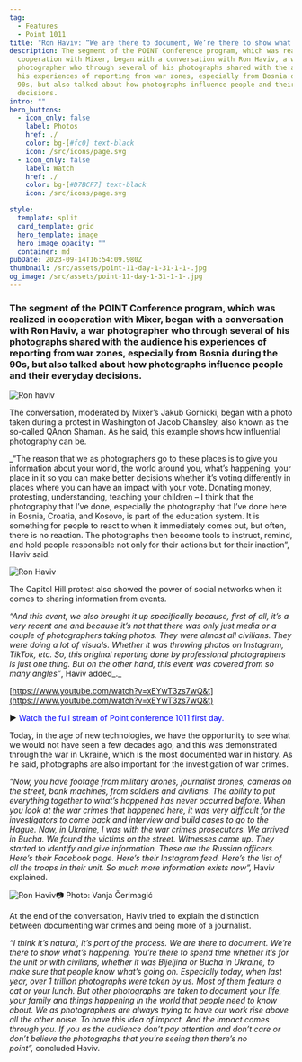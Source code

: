 ```yaml
---
tag:
  - Features
  - Point 1011
title: "Ron Haviv: “We are there to document, We’re there to show what’s happening”"
description: The segment of the POINT Conference program, which was realized in
  cooperation with Mixer, began with a conversation with Ron Haviv, a war
  photographer who through several of his photographs shared with the audience
  his experiences of reporting from war zones, especially from Bosnia during the
  90s, but also talked about how photographs influence people and their everyday
  decisions.
intro: ""
hero_buttons:
  - icon_only: false
    label: Photos
    href: ./
    color: bg-[#fc0] text-black
    icon: /src/icons/page.svg
  - icon_only: false
    label: Watch
    href: ./
    color: bg-[#D7BCF7] text-black
    icon: /src/icons/page.svg

style:
  template: split
  card_template: grid
  hero_template: image
  hero_image_opacity: ""
  container: md
pubDate: 2023-09-14T16:54:09.980Z
thumbnail: /src/assets/point-11-day-1-31-1-1-.jpg
og_image: /src/assets/point-11-day-1-31-1-1-.jpg
---
```

### The segment of the POINT Conference program, which was realized in cooperation with Mixer, began with a conversation with Ron Haviv, a war photographer who through several of his photographs shared with the audience his experiences of reporting from war zones, especially from Bosnia during the 90s, but also talked about how photographs influence people and their everyday decisions.

![Ron haviv](/src/assets/point-11-day-1-31-1-1-.jpg)

The conversation, moderated by Mixer’s Jakub Gornicki, began with a photo taken during a protest in Washington of Jacob Chansley, also known as the so-called QAnon Shaman. As he said, this example shows how influential photography can be.

_“The reason that we as photographers go to these places is to give you information about your world, the world around you, what’s happening, your place in it so you can make better decisions whether it’s voting differently in places where you can have an impact with your vote. Donating money, protesting, understanding, teaching your children – I think that the photography that I’ve done, especially the photography that I’ve done here in Bosnia, Croatia, and Kosovo, is part of the education system. It is something for people to react to when it immediately comes out, but often, there is no reaction. The photographs then become tools to instruct, remind, and hold people responsible not only for their actions but for their inaction”, Haviv said.

![Ron Haviv](/src/assets/point-11-day-1-31-1-1-.jpg)  


The Capitol Hill protest also showed the power of social networks when it comes to sharing information from events.

_“And this event, we also brought it up specifically because, first of all, it’s a very recent one and because it’s not that there was only just media or a couple of photographers taking photos. They were almost all civilians. They were doing a lot of visuals. Whether it was throwing photos on Instagram, TikTok, etc. So, this original reporting done by professional photographers is just one thing. But on the other hand, this event was covered from so many angles”_, Haviv added_._

[https://www.youtube.com/watch?v=xEYwT3zs7wQ&t](https://www.youtube.com/watch?v=xEYwT3zs7wQ&t)

▶️ <span style="color:blue">Watch the full stream of Point conference 1011 first day.</span>

Today, in the age of new technologies, we have the opportunity to see what we would not have seen a few decades ago, and this was demonstrated through the war in Ukraine, which is the most documented war in history. As he said, photographs are also important for the investigation of war crimes.

_“Now, you have footage from military drones, journalist drones, cameras on the street, bank machines, from soldiers and civilians. The ability to put everything together to what’s happened has never occurred before. When you look at the war crimes that happened here, it was very difficult for the investigators to come back and interview and build cases to go to the Hague. Now, in Ukraine, I was with the war crimes prosecutors. We arrived in Bucha. We found the victims on the street. Witnesses came up. They started to identify and give information. These are the Russian officers. Here’s their Facebook page. Here’s their Instagram feed. Here’s the list of all the troops in their unit. So much more information exists now”,_ Haviv explained.

![Ron Haviv](/src/assets/point-11-day-1-31-1-1-.jpg)📷 Photo: Vanja Čerimagić

At the end of the conversation, Haviv tried to explain the distinction between documenting war crimes and being more of a journalist.

_“I think it’s natural, it’s part of the process. We are there to document. We’re there to show what’s happening. You’re there to spend time whether it’s for the unit or with civilians, whether it was Bijeljina or Bucha in Ukraine, to make sure that people know what’s going on. Especially today, when last year, over 1 trillion photographs were taken by us. Most of them feature a cat or your lunch. But other photographs are taken to document your life, your family and things happening in the world that people need to know about. We as photographers are always trying to have our work rise above all the other noise. To have this idea of impact. And the impact comes through you. If you as the audience don’t pay attention and don’t care or don’t believe the photographs that you’re seeing then there’s no point”,_ concluded Haviv.
